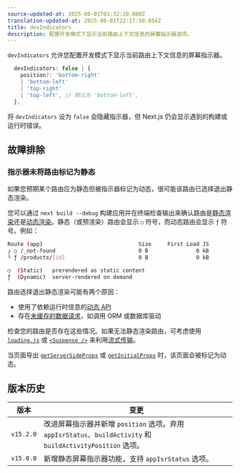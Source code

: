 ```yaml
---
source-updated-at: 2025-06-01T01:32:20.000Z
translation-updated-at: 2025-06-01T22:17:50.854Z
title: devIndicators
description: 配置开发模式下显示当前路由上下文信息的屏幕指示器选项。
---
```


`devIndicators` 允许您配置开发模式下显示当前路由上下文信息的屏幕指示器。

```ts filename="Types"
  devIndicators: false | {
    position?: 'bottom-right'
    | 'bottom-left'
    | 'top-right'
    | 'top-left', // 默认为 'bottom-left',
  },
```

将 `devIndicators` 设为 `false` 会隐藏指示器，但 Next.js 仍会显示遇到的构建或运行时错误。

## 故障排除

### 指示器未将路由标记为静态

如果您预期某个路由应为静态但被指示器标记为动态，很可能该路由已选择退出静态渲染。

您可以通过 `next build --debug` 构建应用并在终端检查输出来确认路由是[静态渲染](/docs/app/getting-started/partial-prerendering#static-rendering)还是[动态渲染](/docs/app/getting-started/partial-prerendering#dynamic-rendering)。静态（或预渲染）路由会显示 `○` 符号，而动态路由会显示 `ƒ` 符号。例如：

```bash filename="Build Output"
Route (app)                              Size     First Load JS
┌ ○ /_not-found                          0 B               0 kB
└ ƒ /products/[id]                       0 B               0 kB

○  (Static)   prerendered as static content
ƒ  (Dynamic)  server-rendered on demand
```

<AppOnly>

路由选择退出静态渲染可能有两个原因：

- 使用了依赖运行时信息的[动态 API](/docs/app/getting-started/partial-prerendering#dynamic-rendering)
- 存在[未缓存的数据请求](/docs/app/getting-started/fetching-data)，如调用 ORM 或数据库驱动

检查您的路由是否存在这些情况。如果无法静态渲染路由，可考虑使用 [`loading.js`](/docs/app/api-reference/file-conventions/loading) 或 [`<Suspense />`](https://react.dev/reference/react/Suspense) 来利用[流式传输](/docs/app/building-your-application/routing/loading-ui-and-streaming#what-is-streaming)。

</AppOnly>

<PagesOnly>

当页面导出 [`getServerSideProps`](/docs/pages/building-your-application/data-fetching/get-server-side-props) 或 [`getInitialProps`](/docs/pages/api-reference/functions/get-initial-props) 时，该页面会被标记为动态。

</PagesOnly>

## 版本历史

| 版本      | 变更                                                                                                                               |
| --------- | --------------------------------------------------------------------------------------------------------------------------------- |
| `v15.2.0` | 改进屏幕指示器并新增 `position` 选项。弃用 `appIsrStatus`、`buildActivity` 和 `buildActivityPosition` 选项。                     |
| `v15.0.0` | 新增静态屏幕指示器功能，支持 `appIsrStatus` 选项。                                                                               |